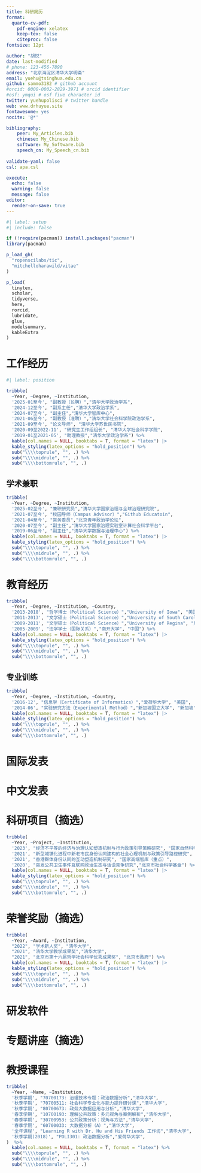 ```yaml
---
title: 科研简历
format:
  quarto-cv-pdf: 
    pdf-engine: xelatex
    keep-tex: false
    citeproc: false
fontsize: 12pt

author: "胡悦"
date: last-modified
# phone: 123-456-7890
address: "北京海淀区清华大学明斋"
email: yuehu@tsinghua.edu.cn
github: sammo3182 # github account
#orcid: 0000-0002-2829-3971 # orcid identifier
#osf: ymqui # osf five character id
twitter: yuehupolisci # twitter handle
web: www.drhuyue.site
fontawesome: yes
nocite: '@*'

bibliography: 
    peer: My_Articles.bib
    chinese: My_Chinese.bib
    software: My_Software.bib
    speech_cn: My_Speech_cn.bib
  
validate-yaml: false
csl: apa.csl

execute: 
  echo: false
  warning: false
  message: false
editor: 
  render-on-save: true
---
```


```r
#| label: setup
#| include: false

if (!require(pacman)) install.packages("pacman")
library(pacman)

p_load_gh(
  "ropenscilabs/tic",
  "mitchelloharawild/vitae"
)

p_load(
  tinytex,
  scholar,
  tidyverse,
  here,
  rorcid,
  lubridate,
  glue,
  modelsummary,
  kableExtra
)
```

# 工作经历
```r
#| label: position

tribble(         
  ~Year, ~Degree, ~Institution, 
  '2025-01至今', "副教授（长聘）","清华大学政治学系", 
  '2024-12至今', "副系主任","清华大学政治学系",       
  '2024-07至今', "副主任","清华大学智库中心",
  '2021-06至今', "副教授（准聘）","清华大学社会科学院政治学系",  
  '2021-09至今', "论文导师", "清华大学苏世民书院",
  '2020-09至2022-11', "研究生工作组组长", "清华大学社会科学学院",
  '2019-01至2021-05', "助理教授","清华大学政治学系") %>%    
  kable(col.names = NULL, booktabs = T, format = "latex") |> 
  kable_styling(latex_options = "hold_position") %>%
  sub("\\\\toprule", "", .) %>% 
  sub("\\\\midrule", "", .) %>% 
  sub("\\\\bottomrule", "", .) 
```

## 学术兼职

```r
tribble(         
  ~Year, ~Degree, ~Institution,   
  '2025-02至今', "兼职研究员","清华大学国家治理与全球治理研究院",     
  '2021-07至今', "校园导师（Campus Advisor）","Github Educatoin",
  '2021-04至今', "常务委员","北京青年政治学论坛", 
  '2020-07至今', "副主任","清华大学国家治理实验室计算社会科学平台",
  '2019-06至今', "副主任","清华大学数据与治理中心") %>%    
  kable(col.names = NULL, booktabs = T, format = "latex") |> 
  kable_styling(latex_options = "hold_position") %>%
  sub("\\\\toprule", "", .) %>% 
  sub("\\\\midrule", "", .) %>% 
  sub("\\\\bottomrule", "", .) 
```

# 教育经历

```r
tribble(   
  ~Year, ~Degree, ~Institution, ~Country,  
  '2013-2018', "哲学博士（Political Science）","University of Iowa", "美国",  
  '2011-2013', "文学硕士（Political Science）","University of South Carolina", "美国",   
  '2009-2011', "文学硕士（Political Science）","University of Regina", "加拿大" , 
  '2005-2009', "法学学士（国际关系）","南开大学", "中国") %>%
  kable(col.names = NULL, booktabs = T, format = "latex") |> 
  kable_styling(latex_options = "hold_position") %>%
  sub("\\\\toprule", "", .) %>%
  sub("\\\\midrule", "", .) %>% 
  sub("\\\\bottomrule", "", .)
```

## 专业训练

```r
tribble(      
  ~Year, ~Degree, ~Institution, ~Country,     
  '2016-12', "信息学（Certificate of Informatics）","爱荷华大学", "美国",    
  '2014-06', "实验研究方法（Experimental Method）","新加坡国立大学", "新加坡") %>% 
  kable(col.names = NULL, booktabs = T, format = "latex") |> 
  kable_styling(latex_options = "hold_position") %>%
  sub("\\\\toprule", "", .) %>%
  sub("\\\\midrule", "", .) %>% 
  sub("\\\\bottomrule", "", .)
```


# 国际发表

::: {#refs-peer}
:::

# 中文发表

::: {#refs-chinese}
:::

# 科研项目（摘选）

```r
tribble(            
  ~Year, ~Project, ~Institution,            
  '2023', "经济不平等的经济与治理认知塑造机制与行为政策引导策略研究", "国家自然科学基金",
  '2021', "新型城镇化进程中新老市民身份认同建构的社会心理机制与政策引导路径研究", "国家自然科学基金",
  '2021', "香港群体身份认同的互动塑造机制研究", "国家高端智库（重点）",
  '2020', "突发公共卫生事件互联网政治生态与话语竞争研究","北京市社会科学基金") %>% 
  kable(col.names = NULL, booktabs = T, format = "latex") |> 
  kable_styling(latex_options = "hold_position") %>%
  sub("\\\\toprule", "", .) %>%
  sub("\\\\midrule", "", .) %>% 
  sub("\\\\bottomrule", "", .)
```

# 荣誉奖励（摘选）

```r
tribble(            
  ~Year, ~Award, ~Institution,            
  "2022", "学术新人奖", "清华大学",
  "2021", "清华大学教学成果奖","清华大学",
  "2021", "北京市第十六届哲学社会科学优秀成果奖", "北京市政府") %>% 
  kable(col.names = NULL, booktabs = T, format = "latex") |> 
  kable_styling(latex_options = "hold_position") %>%
  sub("\\\\toprule", "", .) %>%
  sub("\\\\midrule", "", .) %>% 
  sub("\\\\bottomrule", "", .)
```

# 研发软件

::: {#refs-software}
:::

# 专题讲座（摘选）

::: {#refs-speech_cn}
:::


# 教授课程

```r
tribble(
  ~Year, ~Name, ~Institution,
  '秋季学期', "70700173: 治理技术专题：政治数据分析","清华大学",
  '秋季学期', "70700511: 社会科学专业化与能力提升研讨课","清华大学",
  '秋季学期', "80700673: 政务大数据应用与分析","清华大学",
  '春季学期', "10700193: 理解公共政策：多元视角与案例解析","清华大学",
  '春季学期', "30700953: 公共政策分析：视角与方法","清华大学",
  '春季学期', "60700033: 大数据分析（A）","清华大学",
  '全年课程', "Learning R with Dr. Hu and His Friends 工作坊","清华大学",
  '秋季学期(2018)', "POLI301: 政治数据分析","爱荷华大学",
)  %>% 
  kable(col.names = NULL, booktabs = T, format = "latex") %>%
  sub("\\\\toprule", "", .) %>%
  sub("\\\\midrule", "", .) %>% 
  sub("\\\\bottomrule", "", .)
```
